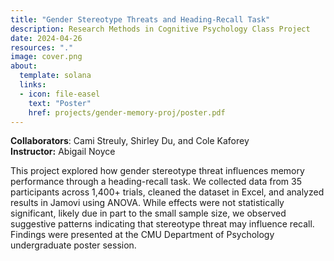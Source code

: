 ```yaml
---
title: "Gender Stereotype Threats and Heading-Recall Task"
description: Research Methods in Cognitive Psychology Class Project
date: 2024-04-26
resources: "."
image: cover.png
about: 
  template: solana
  links: 
  - icon: file-easel
    text: "Poster"
    href: projects/gender-memory-proj/poster.pdf
---
```


**Collaborators**: Cami Streuly, Shirley Du, and Cole Kaforey\
**Instructor:** Abigail Noyce

This project explored how gender stereotype threat influences memory performance through a heading-recall task. We collected data from 35 participants across 1,400+ trials, cleaned the dataset in Excel, and analyzed results in Jamovi using ANOVA. While effects were not statistically significant, likely due in part to the small sample size, we observed suggestive patterns indicating that stereotype threat may influence recall. Findings were presented at the CMU Department of Psychology undergraduate poster session.

